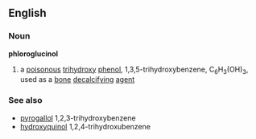 ==English==
===Noun===
'''phloroglucinol'''
#{{chemistry}} a [[poisonous]] [[trihydroxy]] [[phenol]], 1,3,5-trihydroxybenzene, C<sub>6</sub>H<sub>3</sub>(OH)<sub>3</sub>, used as a [[bone]] [[decalcifying]] [[agent]]

===See also===
*[[pyrogallol]] 1,2,3-trihydroxybenzene
*[[hydroxyquinol]] 1,2,4-trihydroxubenzene